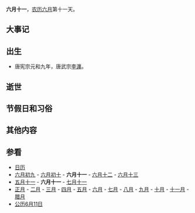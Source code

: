 {{Lunar06Calendar}}
'''六月十一'''，[[农历|农历]][[六月_(农历)|六月]]第十一天。

==大事记==

==出生==
*唐宪宗元和九年，唐武宗[[李瀍|李瀍]]。

==逝世==

==节假日和习俗==

==其他内容==

==参看==
*[[历史上的今天|日历]]
*[[六月初九|六月初九]] - [[六月初十|六月初十]] - '''六月十一''' - [[六月十二|六月十二]] - [[六月十三|六月十三]] 
*[[五月十一|五月十一]] - '''六月十一''' - [[七月十一|七月十一]]
*[[正月|正月]] - [[二月_(农历)|二月]] - [[三月_(农历)|三月]] - [[四月_(农历)|四月]] - [[五月_(农历)|五月]] - [[六月_(农历)|六月]] - [[七月_(农历)|七月]] - [[八月_(农历)|八月]] - [[九月_(农历)|九月]] - [[十月_(农历)|十月]] - [[十一月_(农历)|十一月]] - [[腊月|腊月]]
*[[公历|公历]][[6月11日|6月11日]]